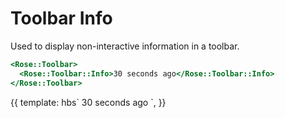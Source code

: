 
<Meta title="Rose|Toolbar|Info" component="Toolbar Info" />

# Toolbar Info

Used to display non-interactive information in a toolbar.

```handlebars
<Rose::Toolbar>
  <Rose::Toolbar::Info>30 seconds ago</Rose::Toolbar::Info>
</Rose::Toolbar>
```

<Preview>
  <Story name="Toolbar Info">
    {{
      template: hbs`
    <Rose::Toolbar>
      <Rose::Toolbar::Info>30 seconds ago</Rose::Toolbar::Info>
    </Rose::Toolbar>
    `,
    }}
  </Story>
</Preview>
